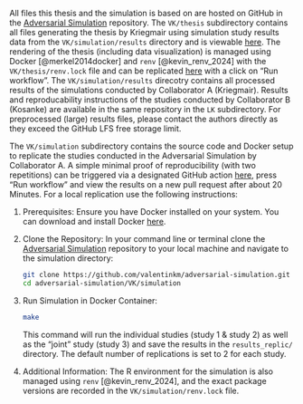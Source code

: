 All files this thesis and the simulation is based on are hosted on GitHub in the [Adversarial Simulation](https://github.com/valentinkm/AdversarialSimulation) repository.
The `VK/thesis` subdirectory contains all files generating the thesis by Kriegmair using simulation study results data from the `VK/simulation/results` directory and is viewable [here](https://valentinkm.github.io/AdversarialSimulation/thesis/thesis.pdf). The rendering of the thesis (including data visualization) is managed using Docker [@merkel2014docker] and `renv` [@kevin_renv_2024] with the `VK/thesis/renv.lock` file and can be replicated [here](https://github.com/valentinkm/AdversarialSimulation/actions/workflows/publish-thesis.yml) with a click on "Run workflow".
The `VK/simulation/results` direcotry contains all processed results of the simulations conducted by Collaborator A (Kriegmair). Results and reproducability instructions of the studies conducted by Collaborator B (Kosanke) are available in the same repository in the `LK` subdirectory. For preprocessed (large) results files, please contact the authors directly as they exceed the GitHub LFS free storage limit.

The `VK/simulation` subdirectory contains the source code and Docker setup to replicate the studies conducted in the Adversarial Simulation by Collaborator A. A simple minimal proof of reproducibility (with two repetitions) can be triggered via a designated GitHub action [here](https://github.com/valentinkm/AdversarialSimulation/actions/workflows/simulation.yml), press "Run workflow" and view the results on a new pull request after about 20 Minutes. For a local replication use the following instructions:

1. Prerequisites: Ensure you have Docker installed on your system. You can download and install Docker [here](https://www.docker.com/get-started).

2. Clone the Repository: In your command line or terminal clone the [Adversarial Simulation](https://github.com/valentinkm/AdversarialSimulation) repository to your local machine and navigate to the simulation directory:

    ```bash
    git clone https://github.com/valentinkm/adversarial-simulation.git
    cd adversarial-simulation/VK/simulation
    ```

3. Run Simulation in Docker Container:

    ```bash
    make
    ```
    This command will run the individual studies (study 1 & study 2) as well as the "joint" study (study 3) and save the results in the `results_replic/` directory. The default number of replications is set to 2 for each study. 

4. Additional Information: The R environment for the simulation is also managed using `renv` [@kevin_renv_2024], and the exact package versions are recorded in the `VK/simulation/renv.lock` file.